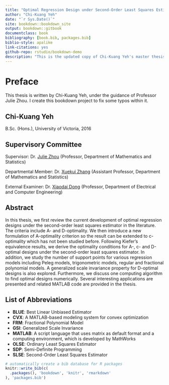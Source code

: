 ```yaml
--- 
title: "Optimal Regression Design under Second-Order Least Squares Estimator: Theory, Algorithm and Applications"
author: "Chi-Kuang Yeh"
date: "`r Sys.Date()`"
site: bookdown::bookdown_site
output: bookdown::gitbook
documentclass: book
bibliography: [book.bib, packages.bib]
biblio-style: apalike
link-citations: yes
github-repo: rstudio/bookdown-demo
description: "This is the updated copy of Chi-Kuang Yeh's master thesis."
---
```


<!-- latex macros -->
\newcommand{\btheta}{\mathbf{\theta}}

# Preface

This thesis is written by Chi-Kuang Yeh, under the guidance of Professor Julie Zhou. I create this bookdown project to fix some typos within it.


## Chi-Kuang Yeh

B.Sc. (Hons.), University of Victoria, 2016

## Supervisory Committee

Supervisor: Dr. [Julie Zhou](https://www.uvic.ca/science/math-statistics/people/home/faculty/zhou_julie.php) (Professor, Department of Mathematics and Statistics)

Departmental Member: Dr. [Xuekui Zhang](https://www.uvic.ca/science/math-statistics/people/home/faculty/zhang_xuekui.php) (Assistant Professor, Department of Mathematics and Statistics)

External Examiner: Dr. [Xiaodai Dong](https://www.uvic.ca/ecs/ece/faculty-and-staff/home/faculty/dongxiaodai.php) (Professor, Department of Electrical and Computer Engineering)

## Abstract

In this thesis, we first review the current development of optimal regression designs under the second-order least squares estimator in the literature. The criteria include A- and D-optimality. We then introduce a new formulation of A-optimality criterion so the result can be extended to c-optimality which has not been studied before. Following Kiefer's equivalence results, we derive the optimality conditions for A-, c- and D-optimal designs under the second-order least squares estimator. In addition, we study the number of support points for various regression models including Peleg models, trigonometric models, regular and fractional polynomial models. A generalized scale invariance property for D-optimal designs is also explored. Furthermore, we discuss one computing algorithm to find optimal designs numerically. Several interesting applications are presented and related MATLAB code are provided in the thesis.

## List of Abbreviations

- **BLUE**:   Best Linear Unbiased Estimator
* **CVX**:     A MATLAB-based modeling system for convex optimization
* **FRM**:    Fractional Polynomial Model
* **GSI**:    Generalized Scale Invariance
* **MATLAB**:   A script language that uses matrix as default format and a computing environment, which is developed by MathWorks
* **OLSE**:   Ordinary Least Squares Estimator
* **SDP**:    Semi-Definite Programming
* **SLSE**:   Second-Order Least Squares Estimator


```r
# automatically create a bib database for R packages
knitr::write_bib(c(
  .packages(), 'bookdown', 'knitr', 'rmarkdown'
), 'packages.bib')
```
